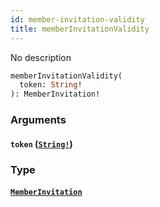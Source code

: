 ```yaml
---
id: member-invitation-validity
title: memberInvitationValidity
---
```


No description

```graphql
memberInvitationValidity(
  token: String!
): MemberInvitation!

```

### Arguments

#### `token` ([`String!`](/graphql/scalars/string))

### Type

#### [`MemberInvitation`](/graphql/objects/member-invitation)
